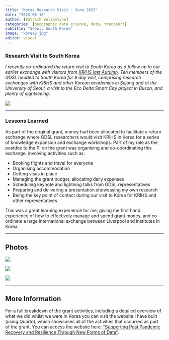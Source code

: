 ```yaml
---
title: "Korea Research Visit - June 2023"
date: "2023-06-15"
author: [Patrick Ballantyne]
categories: [geographic data science, data, transport]
subtitle: "Seoul, South Korea"
image: "korea2.jpg"
editor: visual
---
```


### Research Visit to South Korea

*I recently co-ordinated the return visit to South Korea as a follow up to our earlier exchange with visitors from [KRIHS last Autumn](https://patrickballantyne.github.io/posts/KRIHS2022.html). Ten members of the GDSL headed to South Korea for 9 day visit, comprising research exchanges with KRIHS and other Korean academics in Sejong and at the University of Seoul, a visit to the Eco Delta Smart City project in Busan, and plenty of sightseeing.*

![](korea2.jpg)

------------------------------------------------------------------------

### Lessons Learned

As part of the original grant, money had been allocated to facilitate a return exchange where GDSL researchers would visit KRIHS in Korea for a series of knowledge expansion and exchange workshops. Part of my role as the postdoc to the PI on the grant was organising and co-coordinating this exchange, involving activities such as:

-   Booking flights and travel for everyone
-   Organising accommodation
-   Getting visas in place
-   Managing the grant budget, allocating daily expenses
-   Scheduling keynote and lightning talks from GDSL representatives
-   Preparing and delivering a presentation showcasing my own research 
-   Being the key point of contact during our visit to Korea for KRIHS and other representatives

This was a great learning experience for me, giving me first hand experience of how to effectively manage and spend grant money, and co-ordinate a large international exchange between Liverpool and institutes in Korea.

------------------------------------------------------------------------

## Photos

![](korea1.jpg)

![](korea3.jpg)

![](korea4.jpg)

------------------------------------------------------------------------

## More Information

For a full breakdown of the grant activities, including a detailed overview of what we did whilst we were in Korea you can visit the website I have built (using Quarto), which showcases all of the activities that occurred as part of the grant. You can access the website here: ["Supporting Post Pandemic Recovery and Resilience Through New Forms of Data"](https://krihs-gdsl-exchange.netlify.app/).
